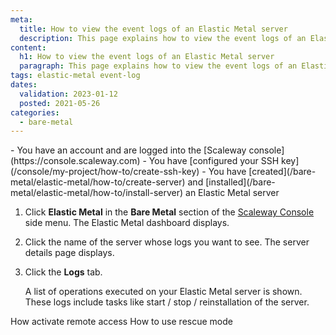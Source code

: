 ```yaml
---
meta:
  title: How to view the event logs of an Elastic Metal server
  description: This page explains how to view the event logs of an Elastic Metal server
content:
  h1: How to view the event logs of an Elastic Metal server
  paragraph: This page explains how to view the event logs of an Elastic Metal server
tags: elastic-metal event-log 
dates:
  validation: 2023-01-12
  posted: 2021-05-26
categories:
  - bare-metal
---
```


<Macro id="iam-requirements" />

<Message type="requirement">
  - You have an account and are logged into the [Scaleway console](https://console.scaleway.com)  
  - You have [configured your SSH key](/console/my-project/how-to/create-ssh-key)
  - You have [created](/bare-metal/elastic-metal/how-to/create-server) and [installed](/bare-metal/elastic-metal/how-to/install-server) an Elastic Metal server
</Message>

1. Click **Elastic Metal** in the **Bare Metal** section of the [Scaleway Console](https://console.scaleway.com) side menu. The Elastic Metal dashboard displays. 
2. Click the name of the server whose logs you want to see. The server details page displays.
3. Click the **Logs** tab.

    A list of operations executed on your Elastic Metal server is shown. These logs include tasks like start / stop / reinstallation of the server.



<Navigation title="See Also">
  <PreviousButton to="/bare-metal/elastic-metal/how-to/activate-remote-access/">How activate remote access</PreviousButton>
  <NextButton to="/bare-metal/elastic-metal/how-to/use-rescue-mode/">How to use rescue mode</NextButton>
</Navigation>
